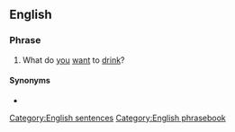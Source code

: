 ==English==

===Phrase===
{{head|en|phrase|head=[[what|What]][[-'s|'s]] [[yours]]?}}

# {{lb|en|informal}} What do [[you]] [[want]] to [[drink]]?

====Synonyms====
* {{l|en|what's your poison}}

[[Category:English sentences]]
[[Category:English phrasebook]]